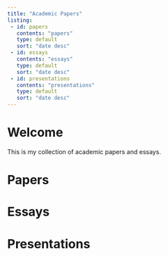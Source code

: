 ```yaml
---
title: "Academic Papers"
listing:
 - id: papers
   contents: "papers"
   type: default
   sort: "date desc"
 - id: essays
   contents: "essays"
   type: default
   sort: "date desc"
 - id: presentations
   contents: "presentations"
   type: default
   sort: "date desc"
---
```


# Welcome

This is my collection of academic papers and essays.

# Papers
::: {#papers}
:::

# Essays
::: {#essays}
:::

# Presentations
::: {#presentations}
:::

